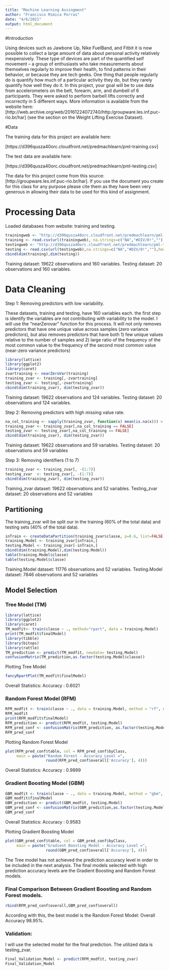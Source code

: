 ---
title: "Machine Learning Assingment"
author: "Francisco Mimica Porras"
date: "4/6/2021"
output: html_document
---

#Introduction

Using devices such as Jawbone Up, Nike FuelBand, and Fitbit it is now possible to collect a large amount of data about personal activity relatively inexpensively. These type of devices are part of the quantified self movement – a group of enthusiasts who take measurements about themselves regularly to improve their health, to find patterns in their behavior, or because they are tech geeks. One thing that people regularly do is quantify how much of a particular activity they do, but they rarely quantify how well they do it. In this project, your goal will be to use data from accelerometers on the belt, forearm, arm, and dumbell of 6 participants. They were asked to perform barbell lifts correctly and incorrectly in 5 different ways. More information is available from the website here: [http://web.archive.org/web/20161224072740/http:/groupware.les.inf.puc-rio.br/har] (see the section on the Weight Lifting Exercise Dataset).

#Data

The training data for this project are available here:

[https://d396qusza40orc.cloudfront.net/predmachlearn/pml-training.csv]

The test data are available here:

[https://d396qusza40orc.cloudfront.net/predmachlearn/pml-testing.csv]

The data for this project come from this source: [http://groupware.les.inf.puc-rio.br/har]. If you use the document you create for this class for any purpose please cite them as they have been very generous in allowing their data to be used for this kind of assignment.

# Processing Data

Loaded databases from website: training and testing.

```{r}
trainingweb <- "http://d396qusza40orc.cloudfront.net/predmachlearn/pml-training.csv"
training <- read.csv(url(trainingweb), na.strings=c("NA","#DIV/0!",""),header=TRUE)
testingweb <- "http://d396qusza40orc.cloudfront.net/predmachlearn/pml-testing.csv"
testing <- read.csv(url(testingweb),na.strings=c("NA","#DIV/0!",""),header=TRUE)
cbind(dim(training),dim(testing))
```
Training dataset: 19622 observations and 160 variables. 
Testing dataset: 20 observations and 160 variables.

# Data Cleaning

Step 1: Removing predictors with low variability. 

These datasets, training and testing, have 160 variables each. the first step is identify the variables are not contributing with variability to the model. I will use the "nearZerovar" function for this process. It will not only removes predictors that have one unique value across samples (zero variance predictors), but also removes predictors that have both 1) few unique values relative to the number of samples and 2) large ratio of the frequency of the most common value to the frequency of the second most common value (near-zero variance predictors)

```{r}
library(lattice)
library(ggplot2)
library(caret)
zvartraining <- nearZeroVar(training)
training_zvar <- training[,-zvartraining]
testing_zvar <- testing[,-zvartraining]
cbind(dim(training_zvar), dim(testing_zvar))
```
Training dataset: 19622 observations and 124 variables. 
Testing dataset: 20 observations and 124 variables.

Step 2: Removing predictors with high missing value rate. 

```{r}
na_col_training <- sapply(training_zvar, function(x) mean(is.na(x))) > 0.95 # threshold is 95%
training_zvar <- training_zvar[,na_col_training == FALSE]
testing_zvar <- testing_zvar[,na_col_training == FALSE]
cbind(dim(training_zvar), dim(testing_zvar))
```
Training dataset: 19622 observations and 59 variables. 
Testing dataset: 20 observations and 59 variables

Step 3: Removing identifiers (1 to 7)

```{r}
training_zvar <- training_zvar[, -(1:7)]
testing_zvar  <- testing_zvar[, -(1:7)]
cbind(dim(training_zvar), dim(testing_zvar))
```
Training_zvar dataset: 19622 observations and 52 variables. 
Testing_zvar dataset: 20 observations and 52 variables

## Partitioning 

The training_zvar will be split our in the training (60% of the total data) and testing sets (40% of the total data).

```{r}
inTrain <- createDataPartition(training_zvar$classe, p=0.6, list=FALSE)
training.Model <- training_zvar[inTrain,]
testing.Model <- training_zvar[-inTrain,]
cbind(dim(training.Model),dim(testing.Model))
table(training.Model$classe)
table(testing.Model$classe) 
```

Training.Model dataset: 11776 observations and 52 variables. 
Testing.Model dataset: 7846 observations and 52 variables

## Model Selection

### Tree Model (TM)

```{r}
library(lattice)
library(ggplot2)
library(caret)
TM_modfit<- train(classe ~ ., method="rpart", data = training.Model)
print(TM_modfit$finalModel)
library(tibble)
library(bitops)
library(rattle)
TM_prediction <- predict(TM_modfit, newdata= testing.Model)
confusionMatrix(TM_prediction,as.factor(testing.Model$classe))
```

Plotting Tree Model

```{r}
fancyRpartPlot(TM_modfit$finalModel)
```

Overall Statistics: Accuracy : 0.6021 

### Random Forest Model (RFM)

```{r}
RFM_modfit <- train(classe ~ ., data = training.Model, method = "rf", ntree = 100)
RFM_modfit
print(RFM_modfit$finalModel)
RFM_prediction <- predict(RFM_modfit, testing.Model)
RFM_pred_conf <- confusionMatrix(RFM_prediction, as.factor(testing.Model$classe))
RFM_pred_conf

```

Plotting Random Forest Model

```{r}
plot(RFM_pred_conf$table, col = RFM_pred_conf$byClass, 
     main = paste("Random Forest - Accuracy Level =",
                  round(RFM_pred_conf$overall['Accuracy'], 4)))
```

Overall Statistics:    Accuracy : 0.9899  

### Gradient Boosting Model (GBM)

```{r}
GBM_modfit <- train(classe ~ ., data = training.Model, method = "gbm", verbose = FALSE)
GBM_modfit$finalModel
GBM_prediction <- predict(GBM_modfit, testing.Model)
GBM_pred_conf <- confusionMatrix(GBM_prediction,as.factor(testing.Model$classe))
GBM_pred_conf
```
Overall Statistics:  Accuracy : 0.9583

Plotting Gradient Boosting Model 

```{r}
plot(GBM_pred_conf$table, col = GBM_pred_conf$byClass, 
     main = paste("Gradient Boosting Model - Accuracy Level =",
                  round(GBM_pred_conf$overall['Accuracy'], 4)))
```

The Tree model has not achieved the prediction accuracy level in order to be included in the next analysis. The final models selected with high prediction accuracy levels are the Gradient Boosting and Random Forest models. 

### Final Comparison Between Gradient Boosting and Random Forest models.

```{r}
rbind(RFM_pred_conf$overall,GBM_pred_conf$overall)
```

According with this, the best model is the Random Forest Model: Overall Accuracy 98.95%.


### Validation: 

I will use the selected model for the final prediction. The utilized data is testing_zvar.

```{r}
Final_Validation_Model <- predict(RFM_modfit, testing_zvar)
Final_Validation_Model
```
